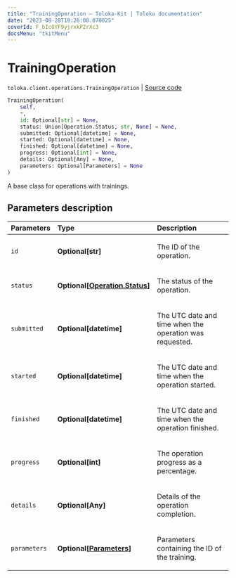 ```yaml
---
title: "TrainingOperation — Toloka-Kit | Toloka documentation"
date: "2023-08-28T10:26:00.070025"
coverId: F_bIcOYF9yjrxkPZrXc3
docsMenu: "tkitMenu"
---
```


# TrainingOperation

`toloka.client.operations.TrainingOperation` | [Source code](https://github.com/Toloka/toloka-kit/blob/v1.2.1/src/client/operations.py#L203)

```python
TrainingOperation(
    self,
    *,
    id: Optional[str] = None,
    status: Union[Operation.Status, str, None] = None,
    submitted: Optional[datetime] = None,
    started: Optional[datetime] = None,
    finished: Optional[datetime] = None,
    progress: Optional[int] = None,
    details: Optional[Any] = None,
    parameters: Optional[Parameters] = None
)
```

A base class for operations with trainings.

## Parameters description

| Parameters | Type | Description |
| :----------| :----| :-----------|
`id`|**Optional\[str\]**|<p>The ID of the operation.</p>
`status`|**Optional\[[Operation.Status](/docs/toloka-kit/reference/toloka.client.operations.Operation.Status)\]**|<p>The status of the operation.</p>
`submitted`|**Optional\[datetime\]**|<p>The UTC date and time when the operation was requested.</p>
`started`|**Optional\[datetime\]**|<p>The UTC date and time when the operation started.</p>
`finished`|**Optional\[datetime\]**|<p>The UTC date and time when the operation finished.</p>
`progress`|**Optional\[int\]**|<p>The operation progress as a percentage.</p>
`details`|**Optional\[Any\]**|<p>Details of the operation completion.</p>
`parameters`|**Optional\[[Parameters](/docs/toloka-kit/reference/toloka.client.operations.TrainingOperation.Parameters)\]**|<p>Parameters containing the ID of the training.</p>